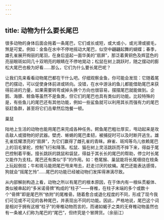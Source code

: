 ```yaml
---
---
---
```

title: 动物为什么要长尾巴
---






很多动物的身体后面会拖着一条尾巴，它们或长或短，或大或小，或光滑或披毛，煞是可爱。例如：金鱼在水中不停地摇动大尾巴，似空中翩翩起舞的蝴蝶；春季，雄孔雀展开绚丽的尾羽，在身后竖起一面华美的“扇屏”，那泛着黄铜色及辉蓝色的亮丽眼斑如同几十双明亮的眼睛在不停地晃动；松鼠在树上跳跃时，随之摆动的膨松大尾巴也极为好看……那么，它们为什么要长尾巴呢？



让我们先来看看动物尾巴都在干什么吧。仔细观察金鱼，你可能会发现：它随着尾巴的摆动，可以促使身体前进或转向。没错，在水中游泳的鱼儿都能借助尾巴来获得前进的力量，如果需要转弯或掉头换个方向也很容易，摆摆尾巴就能做到。企鹅、海豚、鲸鱼等虽然不是鱼类，但它们的尾巴也具有类似的功能。比较特殊的是，有些鱼儿的尾巴还有其他功能，例如一些鲨鱼就可以利用其长而强有力的尾巴驱赶鱼群，甚至将它们击晕然后饱餐一顿。

巢鼠



陆地上生活的动物也能用尾巴来完成各种任务。鳄鱼尾巴粗壮厚实，甩动起来是攻击敌人或猎物的好武器。壁虎、蜥蜴的尾巴柔韧，被捕捉时可以及时断开逃生。雄孔雀炫耀漂亮的“扇屏”，为它们赢得了雌孔雀的青睐。麻雀、斑鸠等鸟儿依赖尾巴上的羽毛掌舵，控制飞行和降落。松鼠、猫在树上灵活跳跃而不摔下来，得益于尾巴控制着平衡。擅长跳跃的跳鼠和袋鼠，得益于其长长的尾巴的帮助，停立时长尾又能作为支柱。尾巴还有类似“手”的作用。如：卷尾猴、巢鼠能将长尾缠绕在枝条上玩起倒挂；牛和斑马能把尾巴甩来甩去，赶走讨厌的蚊蝇。尾巴还能表达感情，狗就会“摇尾乞怜”……尾巴的功能已经被动物们发挥得淋漓尽致。



从内部解剖构造上看，动物之所以有尾巴的根本原因，在于体内有一根纵贯躯体、类似被串起的“多米诺骨牌”构成的“柱子”——脊椎，在柱子末端的多个或数十个“骨牌”即是尾巴所“依附”的尾椎骨。随着愈合或退化程度的不同，形成了现今我们可见或不可见的各种尾巴，并表现出不同的功能。因此，严格地说，尾巴这个词是相对于拥有这根“柱子”的脊椎动物而言的，而诸如蝎子之类的无脊椎动物虽然也有一条被人们称为尾巴的“尾巴”，但终究是个冒牌货。（余丽江）